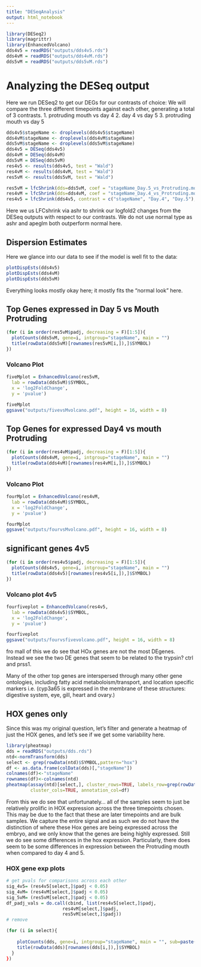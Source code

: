 ```yaml
---
title: "DESeqAnalysis"
output: html_notebook
---
```


```r
library(DESeq2)
library(magrittr)
library(EnhancedVolcano)
dds4v5 = readRDS("outputs/dds4v5.rds")
dds4vM = readRDS("outputs/dds4vM.rds")
dds5vM = readRDS("outputs/dds5vM.rds")
```

# Analyzing the DESeq output

Here we run DESeq2 to get our DEGs for our contrasts of choice:
We will compare the three different timepoints against each other, generating a total of 3 contrasts.
1. protruding mouth vs day 4
2. day 4 vs day 5
3. protruding mouth vs day 5

```r
dds4v5$stageName <- droplevels(dds4v5$stageName)
dds4vM$stageName <- droplevels(dds4vM$stageName)
dds5vM$stageName <- droplevels(dds5vM$stageName)
dds4v5 = DESeq(dds4v5)
dds4vM = DESeq(dds4vM)
dds5vM = DESeq(dds5vM)
res4v5 <- results(dds4v5, test = "Wald")
res4vM <- results(dds4vM, test = "Wald")
res5vM <- results(dds5vM, test = "Wald")
```

```r
res5vM = lfcShrink(dds=dds5vM, coef = "stageName_Day.5_vs_Protruding.mouth",res = res5vM, type = "ashr")
res4vM = lfcShrink(dds=dds4vM, coef = "stageName_Day.4_vs_Protruding.mouth",res = res4vM, type = "ashr")
res4v5 = lfcShrink(dds4v5, contrast = c("stageName", "Day.4", "Day.5"),res = res4v5, type="ashr")
```
Here we us LFCshrink via ashr to shrink our logfold2 changes from the DESeq outputs with respect to our contrasts. We do not use normal type as ashr and apeglm both outperform normal here.


## Dispersion Estimates

Here we glance into our data to see if the model is well fit to the data:
```r
plotDispEsts(dds4v5)
plotDispEsts(dds4vM)
plotDispEsts(dds5vM)
```

Everything looks mostly okay here; it mostly fits the "normal look" here.


## Top Genes expressed in Day 5 vs Mouth Protruding
```r
(for (i in order(res5vM$padj, decreasing = F)[1:5]){
  plotCounts(dds5vM, gene=i, intgroup="stageName", main = "") 
  title(rowData(dds5vM)[rownames(res5vM[i,]),]$SYMBOL)
})
```

### Volcano Plot

```r
fiveMplot = EnhancedVolcano(res5vM,
  lab = rowData(dds5vM)$SYMBOL,
  x = 'log2FoldChange',
  y = 'pvalue')

fiveMplot
ggsave("outputs/fivevsMvolcano.pdf", height = 16, width = 8)

```

## Top Genes for expressed Day4 vs mouth Protruding

```r
(for (i in order(res4vM$padj, decreasing = F)[1:5]){
  plotCounts(dds4vM, gene=i, intgroup="stageName", main = "") 
  title(rowData(dds4vM)[rownames(res4vM[i,]),]$SYMBOL)
})
```

### Volcano Plot

```r
fourMplot = EnhancedVolcano(res4vM,
  lab = rowData(dds4vM)$SYMBOL,
  x = 'log2FoldChange',
  y = 'pvalue')

fourMplot
ggsave("outputs/fourvsMvolcano.pdf", height = 16, width = 8)
```

## significant genes 4v5

```r
(for (i in order(res4v5$padj, decreasing = F)[1:5]){
  plotCounts(dds4v5, gene=i, intgroup="stageName", main = "") 
  title(rowData(dds4v5)[rownames(res4v5[i,]),]$SYMBOL)
})
```

### Volcano plot 4v5

```r
fourfiveplot = EnhancedVolcano(res4v5,
  lab = rowData(dds4v5)$SYMBOL,
  x = 'log2FoldChange',
  y = 'pvalue')

fourfiveplot
ggsave("outputs/fourvsfivevolcano.pdf", height = 16, width = 8)
```
fro mall of this we do see that HOx genes are not the most DEgenes. Instead we see the two DE genes that seem to be related to the trypsin? ctrl and prss1. 

Many of the other top genes are interspersed through many other gene ontologies, including fatty acid metaboloism/transport, and location specific markers i.e. (cyp3a65 is expressed in the membrane of these structures: digestive system, eye, gill, heart and ovary.)

## HOX genes only

Since this was my original question, let's filter and generate a heatmap of just the HOX genes, and let's see if we get some variability here.

```r
library(pheatmap)
dds = readRDS("outputs/dds.rds")
ntd<-normTransform(dds)
select <- grep(rowData(ntd)$SYMBOL,pattern="hox")
df <- as.data.frame(colData(dds)[,"stageName"])
colnames(df)<-"stageName"
rownames(df)<-colnames(ntd)
pheatmap(assay(ntd)[select,], cluster_rows=TRUE, labels_row=grep(rowData(ntd)$SYMBOL,pattern="hox", value=TRUE),
         cluster_cols=TRUE, annotation_col=df)

```

From this we do see that unfortunately... all of the samples seem to just be relatively prolific in HOX expression across the three timepoints chosen. This may be due to the fact that these are later timepoints and are bulk samples. We capture the entire signal and as such we do not have the distinction of where these Hox genes are being expressed across the embryo, and we only know that the genes are being highly expressed. Still we do see some differences in the hox expression. Particularly, there does seem to be some differences in expression between the Protruding mouth when compared to day 4 and 5.


### HOX gene exp plots
```r
# get pvals for comparisons across each other
sig_4v5= (res4v5[select,]$padj < 0.05)
sig_4vM= (res4vM[select,]$padj < 0.05)
sig_5vM= (res5vM[select,]$padj < 0.05)
df_padj_vals = do.call(cbind, list(res4v5[select,]$padj, 
                     res4vM[select,]$padj, 
                     res5vM[select,]$padj))
# remove

(for (i in select){
    
    plotCounts(dds, gene=i, intgroup="stageName", main = "", sub=paste()) 
    title(rowData(dds)[rownames(dds[i,]),]$SYMBOL)
  }
})

```
